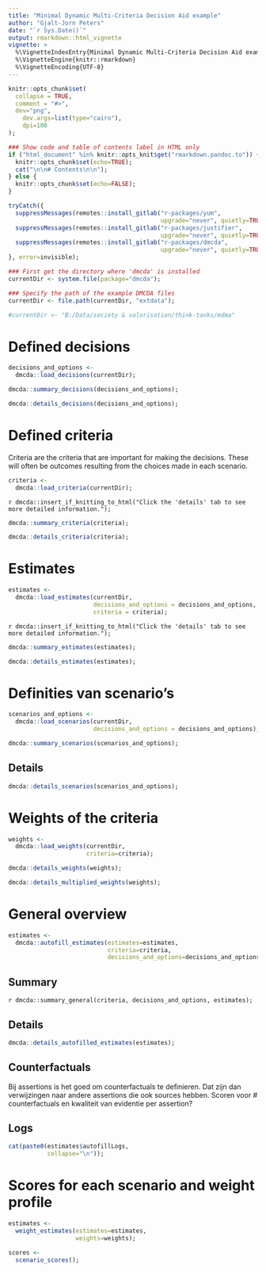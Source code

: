 ```yaml
---
title: "Minimal Dynamic Multi-Criteria Decision Aid example"
author: "Gjalt-Jorn Peters"
date: "`r Sys.Date()`"
output: rmarkdown::html_vignette
vignette: >
  %\VignetteIndexEntry{Minimal Dynamic Multi-Criteria Decision Aid example}
  %\VignetteEngine{knitr::rmarkdown}
  %\VignetteEncoding{UTF-8}
---
```


```r

knitr::opts_chunk$set(
  collapse = TRUE,
  comment = "#>",
  dev="png", 
	dev.args=list(type="cairo"),
	dpi=100
);

### Show code and table of contents label in HTML only
if ("html_document" %in% knitr::opts_knit$get("rmarkdown.pandoc.to")) {
  knitr::opts_chunk$set(echo=TRUE);
  cat("\n\n# Contents\n\n");
} else {
  knitr::opts_chunk$set(echo=FALSE);
}

tryCatch({
  suppressMessages(remotes::install_gitlab("r-packages/yum",
                                           upgrade="never", quietly=TRUE));
  suppressMessages(remotes::install_gitlab("r-packages/justifier",
                                           upgrade="never", quietly=TRUE));
  suppressMessages(remotes::install_gitlab("r-packages/dmcda",
                                           upgrade="never", quietly=TRUE));
}, error=invisible);

### First get the directory where 'dmcda' is installed
currentDir <- system.file(package="dmcda");

### Specify the path of the example DMCDA files
currentDir <- file.path(currentDir, "extdata");

#currentDir <- "B:/Data/society & valorisation/think-tanks/mdma"

```

# Defined decisions

```r

decisions_and_options <-
  dmcda::load_decisions(currentDir);

```

```r

dmcda::summary_decisions(decisions_and_options);

```

```r

dmcda::details_decisions(decisions_and_options);

```

# Defined criteria {.tabset}

Criteria are the criteria that are important for making the decisions. These will often be outcomes resulting from the choices made in each scenario.

```r

criteria <-
  dmcda::load_criteria(currentDir);

```

`r dmcda::insert_if_knitting_to_html("Click the 'details' tab to see more detailed information."); `

```r

dmcda::summary_criteria(criteria);

```

```r

dmcda::details_criteria(criteria);

```

# Estimates {.tabset}

```r

estimates <-
  dmcda::load_estimates(currentDir,
                        decisions_and_options = decisions_and_options,
                        criteria = criteria);

```

`r dmcda::insert_if_knitting_to_html("Click the 'details' tab to see more detailed information."); `

```r

dmcda::summary_estimates(estimates);

```

```r

dmcda::details_estimates(estimates);

```

# Definities van scenario's {.tabset}

```r

scenarios_and_options <-
  dmcda::load_scenarios(currentDir,
                        decisions_and_options = decisions_and_options);

```

```r

dmcda::summary_scenarios(scenarios_and_options);

```

## Details

```r

dmcda::details_scenarios(scenarios_and_options);

```

# Weights of the criteria {.tabset}

```r

weights <-
  dmcda::load_weights(currentDir,
                      criteria=criteria);

```

```r

dmcda::details_weights(weights);

```

```r

dmcda::details_multiplied_weights(weights);

```

# General overview {.tabset}

```r

estimates <-
  dmcda::autofill_estimates(estimates=estimates,
                            criteria=criteria,
                            decisions_and_options=decisions_and_options);

```

## Summary

`r dmcda::summary_general(criteria, decisions_and_options, estimates);`

## Details

```r

dmcda::details_autofilled_estimates(estimates);

```

## Counterfactuals

Bij assertions is het goed om counterfactuals te definieren. Dat zijn dan verwijzingen naar andere assertions die ook sources hebben. Scoren voor # counterfactuals en kwaliteit van evidentie per assertion?

## Logs

```r
cat(paste0(estimates$autofillLogs,
           collapse="\n"));
```

# Scores for each scenario and weight profile

```r

estimates <-
  weight_estimates(estimates=estimates,
                   weights=weights);

scores <-
  scenario_scores();

```

